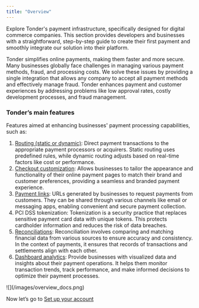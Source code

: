 ```yaml
---
title: "Overview"
---
```


Explore Tonder's payment infrastructure, specifically designed for digital commerce companies. This section provides developers and businesses with a straightforward, step-by-step guide to create their first payment and smoothly integrate our solution into their platform.

Tonder simplifies online payments, making them faster and more secure. Many businesses globally face challenges in managing various payment methods, fraud, and processing costs. We solve these issues by providing a single integration that allows any company to accept all payment methods and effectively manage fraud. Tonder enhances payment and customer experiences by addressing problems like low approval rates, costly development processes, and fraud management.

### Tonder’s main features

Features aimed at enhancing businesses' payment processing capabilities, such as:
1. [Routing (static or dynamic)](./routing): Direct payment transactions to the appropriate payment processors or acquirers. Static routing uses predefined rules, while dynamic routing adjusts based on real-time factors like cost or performance.
2. [Checkout customization](./checkout): Allows businesses to tailor the appearance and functionality of their online payment pages to match their brand and customer preferences, providing a seamless and branded payment experience.
3. [Payment links](./paymentLinks): URLs generated by businesses to request payments from customers. They can be shared through various channels like email or messaging apps, enabling convenient and secure payment collection.
4. PCI DSS tokenization: Tokenization is a security practice that replaces sensitive payment card data with unique tokens. This protects cardholder information and reduces the risk of data breaches.
5. [Reconciliations](./reconciliations): Reconciliation involves comparing and matching financial data from various sources to ensure accuracy and consistency. In the context of payments, it ensures that records of transactions and settlements align with each other.
6. [Dashboard analytics](./dashboard): Provide businesses with visualized data and insights about their payment operations. It helps them monitor transaction trends, track performance, and make informed decisions to optimize their payment processes.

<Frame>![](/images/overview_docs.png)</Frame>

Now let’s go to [Set up your account](./setup)